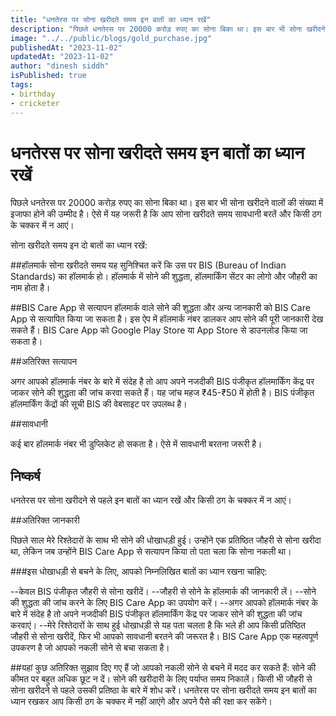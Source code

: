 ```yaml
---
title: "धनतेरस पर सोना खरीदते समय इन बातों का ध्यान रखें"
description: "पिछले धनतेरस पर 20000 करोड़ रुपए का सोना बिका था। इस बार भी सोना खरीदने वालों की संख्या में इजाफा होने की उम्मीद है। ऐसे में यह जरूरी है कि आप सोना खरीदते समय सावधानी बरतें और किसी ठग के चक्कर में न आएं।"
image: "../../public/blogs/gold_purchase.jpg"
publishedAt: "2023-11-02"
updatedAt: "2023-11-02"
author: "dinesh siddh"
isPublished: true
tags: 
- birthday
- cricketer
---
```


# धनतेरस पर सोना खरीदते समय इन बातों का ध्यान रखें

पिछले धनतेरस पर 20000 करोड़ रुपए का सोना बिका था। इस बार भी सोना खरीदने वालों की संख्या में इजाफा होने की उम्मीद है। ऐसे में यह जरूरी है कि आप सोना खरीदते समय सावधानी बरतें और किसी ठग के चक्कर में न आएं।

सोना खरीदते समय इन दो बातों का ध्यान रखें:

##हॉलमार्क
सोना खरीदते समय यह सुनिश्चित करें कि उस पर BIS (Bureau of Indian Standards) का हॉलमार्क हो। हॉलमार्क में सोने की शुद्धता, हॉलमार्किंग सेंटर का लोगो और जौहरी का नाम होता है।

##BIS Care App से सत्यापन
हॉलमार्क वाले सोने की शुद्धता और अन्य जानकारी को BIS Care App से सत्यापित किया जा सकता है। इस ऐप में हॉलमार्क नंबर डालकर आप सोने की पूरी जानकारी देख सकते हैं। BIS Care App को Google Play Store या App Store से डाउनलोड किया जा सकता है।

##अतिरिक्त सत्यापन

अगर आपको हॉलमार्क नंबर के बारे में संदेह है तो आप अपने नजदीकी BIS पंजीकृत हॉलमार्किंग केंद्र पर जाकर सोने की शुद्धता की जांच करवा सकते हैं। यह जांच महज ₹45-₹50 में होती है। BIS पंजीकृत हॉलमार्किंग केंद्रों की सूची BIS की वेबसाइट पर उपलब्ध है।

##सावधानी

कई बार हॉलमार्क नंबर भी डुप्लिकेट हो सकता है। ऐसे में सावधानी बरतना जरूरी है।

## निष्कर्ष

धनतेरस पर सोना खरीदने से पहले इन बातों का ध्यान रखें और किसी ठग के चक्कर में न आएं।

##अतिरिक्त जानकारी

पिछले साल मेरे रिश्तेदारों के साथ भी सोने की धोखाधड़ी हुई। उन्होंने एक प्रतिष्ठित जौहरी से सोना खरीदा था, लेकिन जब उन्होंने BIS Care App से सत्यापन किया तो पता चला कि सोना नकली था।

###इस धोखाधड़ी से बचने के लिए, आपको निम्नलिखित बातों का ध्यान रखना चाहिए:

--केवल BIS पंजीकृत जौहरी से सोना खरीदें।
--जौहरी से सोने के हॉलमार्क की जानकारी लें।
--सोने की शुद्धता की जांच करने के लिए BIS Care App का उपयोग करें।
--अगर आपको हॉलमार्क नंबर के बारे में संदेह है तो अपने नजदीकी BIS पंजीकृत हॉलमार्किंग केंद्र पर जाकर सोने की शुद्धता की जांच करवाएं।
--मेरे रिश्तेदारों के साथ हुई धोखाधड़ी से यह पता चलता है कि भले ही आप किसी प्रतिष्ठित जौहरी से सोना खरीदें, फिर भी आपको सावधानी बरतने की जरूरत है। BIS Care App एक महत्वपूर्ण उपकरण है जो आपको नकली सोने से बचा सकता है।

##यहां कुछ अतिरिक्त सुझाव दिए गए हैं जो आपको नकली सोने से बचने में मदद कर सकते हैं:
सोने की कीमत पर बहुत अधिक छूट न दें।
सोने की खरीदारी के लिए पर्याप्त समय निकालें।
किसी भी जौहरी से सोना खरीदने से पहले उसकी प्रतिष्ठा के बारे में शोध करें।
धनतेरस पर सोना खरीदते समय इन बातों का ध्यान रखकर आप किसी ठग के चक्कर में नहीं आएंगे और अपने पैसे की रक्षा कर सकेंगे।
